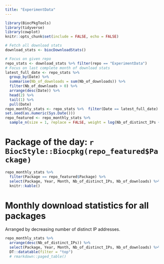 ```yaml
---
title: "ExperimentData"
---
```


```r
library(BiocPkgTools)
library(tidyverse)
library(cowplot)
knitr::opts_chunk$set(include = FALSE, echo = FALSE)
```

```r
# Fetch all download stats
download_stats <- biocDownloadStats()
```

```r
# Focus on given repo
repo_stats <- download_stats %>% filter(repo == "ExperimentData")
# Focus on last complete month of download stats
latest_full_date <- repo_stats %>% 
  group_by(Date) %>% 
  summarise(Nb_of_downloads = sum(Nb_of_downloads)) %>% 
  filter(Nb_of_downloads > 0) %>% 
  arrange(desc(Date)) %>% 
  head(2) %>% 
  tail(1) %>% 
  pull(Date)
repo_monthly_stats <- repo_stats %>%  filter(Date == latest_full_date)
set.seed(as.numeric(Sys.Date()))
repo_featured <- repo_monthly_stats %>%
  sample_n(size = 1, replace = FALSE, weight = log(Nb_of_distinct_IPs + 1))
```

# Package of the day: `r BiocStyle::Biocpkg(repo_featured$Package)`

```r
repo_monthly_stats %>%
  filter(Package == repo_featured$Package) %>% 
  select(Package, Year, Month, Nb_of_distinct_IPs, Nb_of_downloads) %>% 
  knitr::kable()
```

# Monthly download statistics for all packages

Arranged by decreasing number of distinct IP addresses.

```r
repo_monthly_stats %>%
  arrange(desc(Nb_of_distinct_IPs)) %>%
  select(Package, Year, Month, Nb_of_distinct_IPs, Nb_of_downloads) %>% 
  DT::datatable(filter = "top")
  # rmarkdown::paged_table()
```